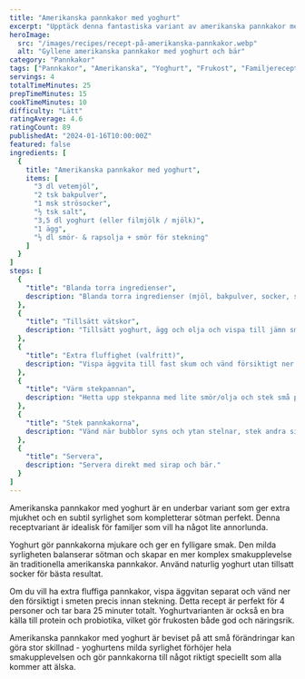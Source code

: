 ```yaml
---
title: "Amerikanska pannkakor med yoghurt"
excerpt: "Upptäck denna fantastiska variant av amerikanska pannkakor med yoghurt som ger extra mjukhet och smak. Perfekt för 4 personer!"
heroImage:
  src: "/images/recipes/recept-på-amerikanska-pannkakor.webp"
  alt: "Gyllene amerikanska pannkakor med yoghurt och bär"
category: "Pannkakor"
tags: ["Pannkakor", "Amerikanska", "Yoghurt", "Frukost", "Familjerecept"]
servings: 4
totalTimeMinutes: 25
prepTimeMinutes: 15
cookTimeMinutes: 10
difficulty: "Lätt"
ratingAverage: 4.6
ratingCount: 89
publishedAt: "2024-01-16T10:00:00Z"
featured: false
ingredients: [
  {
    title: "Amerikanska pannkakor med yoghurt",
    items: [
      "3 dl vetemjöl",
      "2 tsk bakpulver",
      "1 msk strösocker",
      "½ tsk salt",
      "3,5 dl yoghurt (eller filmjölk / mjölk)",
      "1 ägg",
      "½ dl smör- & rapsolja + smör för stekning"
    ]
  }
]
steps: [
  {
    "title": "Blanda torra ingredienser",
    description: "Blanda torra ingredienser (mjöl, bakpulver, socker, salt)."
  },
  {
    "title": "Tillsätt vätskor",
    description: "Tillsätt yoghurt, ägg och olja och vispa till jämn smet."
  },
  {
    "title": "Extra fluffighet (valfritt)",
    description: "Vispa äggvita till fast skum och vänd försiktigt ner för extra fluffighet."
  },
  {
    "title": "Värm stekpannan",
    description: "Hetta upp stekpanna med lite smör/olja och stek små pannkakor på låg till medelvärme."
  },
  {
    "title": "Stek pannkakorna",
    description: "Vänd när bubblor syns och ytan stelnar, stek andra sidan gyllene."
  },
  {
    "title": "Servera",
    description: "Servera direkt med sirap och bär."
  }
]
---
```


Amerikanska pannkakor med yoghurt är en underbar variant som ger extra mjukhet och en subtil syrlighet som kompletterar sötman perfekt. Denna receptvariant är idealisk för familjer som vill ha något lite annorlunda.

Yoghurt gör pannkakorna mjukare och ger en fylligare smak. Den milda syrligheten balanserar sötman och skapar en mer komplex smakupplevelse än traditionella amerikanska pannkakor. Använd naturlig yoghurt utan tillsatt socker för bästa resultat.

Om du vill ha extra fluffiga pannkakor, vispa äggvitan separat och vänd ner den försiktigt i smeten precis innan stekning. Detta recept är perfekt för 4 personer och tar bara 25 minuter totalt. Yoghurtvarianten är också en bra källa till protein och probiotika, vilket gör frukosten både god och näringsrik.

Amerikanska pannkakor med yoghurt är beviset på att små förändringar kan göra stor skillnad - yoghurtens milda syrlighet förhöjer hela smakupplevelsen och gör pannkakorna till något riktigt speciellt som alla kommer att älska.
